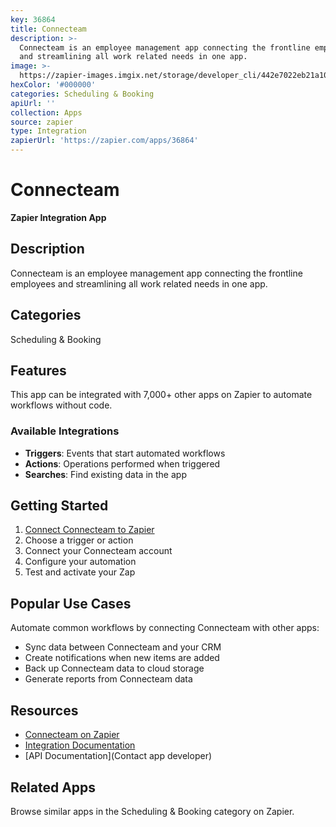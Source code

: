 ```yaml
---
key: 36864
title: Connecteam
description: >-
  Connecteam is an employee management app connecting the frontline employees
  and streamlining all work related needs in one app.
image: >-
  https://zapier-images.imgix.net/storage/developer_cli/442e7022eb21a10b4256ec946ae6e4fd.png?auto=format%2Ccompress&ixlib=python-3.0.0&q=50
hexColor: '#000000'
categories: Scheduling & Booking
apiUrl: ''
collection: Apps
source: zapier
type: Integration
zapierUrl: 'https://zapier.com/apps/36864'
---
```

# Connecteam

**Zapier Integration App**

## Description

Connecteam is an employee management app connecting the frontline employees and streamlining all work related needs in one app.

## Categories

Scheduling & Booking

## Features

This app can be integrated with 7,000+ other apps on Zapier to automate workflows without code.

### Available Integrations

- **Triggers**: Events that start automated workflows
- **Actions**: Operations performed when triggered
- **Searches**: Find existing data in the app

## Getting Started

1. [Connect Connecteam to Zapier](https://zapier.com/apps/36864)
2. Choose a trigger or action
3. Connect your Connecteam account
4. Configure your automation
5. Test and activate your Zap

## Popular Use Cases

Automate common workflows by connecting Connecteam with other apps:

- Sync data between Connecteam and your CRM
- Create notifications when new items are added
- Back up Connecteam data to cloud storage
- Generate reports from Connecteam data

## Resources

- [Connecteam on Zapier](https://zapier.com/apps/36864)
- [Integration Documentation](https://zapier.com/apps/36864/integrations)
- [API Documentation](Contact app developer)

## Related Apps

Browse similar apps in the Scheduling & Booking category on Zapier.
